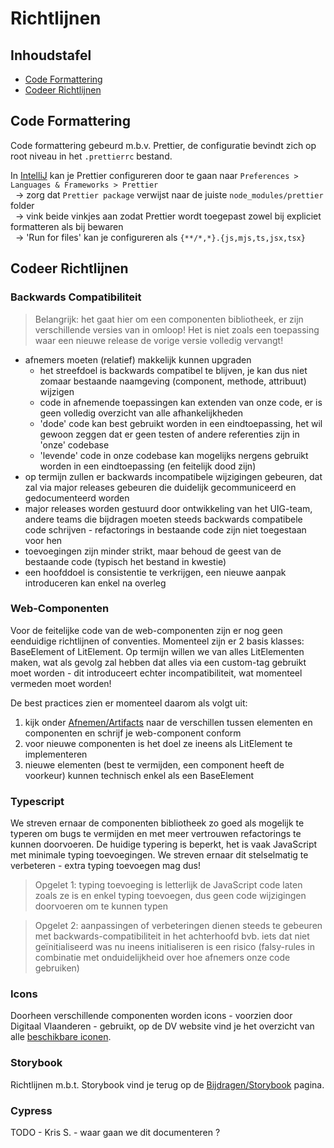 
<Meta title="Bijdragen/Richtlijnen"/>

# Richtlijnen

## Inhoudstafel

- [Code Formattering](#code-formattering)
- [Codeer Richtlijnen](#codeer-richtlijnen)


## Code Formattering

Code formattering gebeurd m.b.v. Prettier, de configuratie bevindt zich op root niveau in het `.prettierrc` bestand.

In <ins>IntelliJ</ins> kan je Prettier configureren door te gaan naar `Preferences > Languages & Frameworks > Prettier` <br/>
&nbsp;&nbsp;-> zorg dat `Prettier package` verwijst naar de juiste `node_modules/prettier` folder <br/>
&nbsp;&nbsp;-> vink beide vinkjes aan zodat Prettier wordt toegepast zowel bij expliciet formatteren als bij bewaren <br/>
&nbsp;&nbsp;-> 'Run for files' kan je configureren als `{**/*,*}.{js,mjs,ts,jsx,tsx}`


## Codeer Richtlijnen

### Backwards Compatibiliteit

> Belangrijk: het gaat hier om een componenten bibliotheek, er zijn verschillende versies van in omloop! Het is niet
zoals een toepassing waar een nieuwe release de vorige versie volledig vervangt!

- afnemers moeten (relatief) makkelijk kunnen upgraden
    - het streefdoel is backwards compatibel te blijven, je kan dus niet zomaar bestaande naamgeving
      (component, methode, attribuut) wijzigen
    - code in afnemende toepassingen kan extenden van onze code, er is geen volledig overzicht van alle afhankelijkheden
    - 'dode' code kan best gebruikt worden in een eindtoepassing, het wil gewoon zeggen dat er geen testen of andere
       referenties zijn in 'onze' codebase
    - 'levende' code in onze codebase kan mogelijks nergens gebruikt worden in een eindtoepassing (en feitelijk dood
       zijn)
- op termijn zullen er backwards incompatibele wijzigingen gebeuren, dat zal via major releases gebeuren die duidelijk
  gecommuniceerd en gedocumenteerd worden
- major releases worden gestuurd door ontwikkeling van het UIG-team, andere teams die bijdragen moeten steeds backwards
  compatibele code schrijven - refactorings in bestaande code zijn niet toegestaan voor hen
- toevoegingen zijn minder strikt, maar behoud de geest van de bestaande code (typisch het bestand in kwestie)
- een hoofddoel is consistentie te verkrijgen, een nieuwe aanpak introduceren kan enkel na overleg

### Web-Componenten

Voor de feitelijke code van de web-componenten zijn er nog geen eenduidige richtlijnen of conventies. Momenteel zijn er
2 basis klasses: BaseElement of LitElement. Op termijn willen we van alles LitElementen maken, wat als gevolg zal
hebben dat alles via een custom-tag gebruikt moet worden - dit introduceert echter incompatibiliteit, wat momenteel
vermeden moet worden!

De best practices zien er momenteel daarom als volgt uit:
1. kijk onder [Afnemen/Artifacts](/story/afnemen-artifacts--page) naar de verschillen tussen elementen en componenten
   en schrijf je web-component conform
2. voor nieuwe componenten is het doel ze ineens als LitElement te implementeren
3. nieuwe elementen (best te vermijden, een component heeft de voorkeur) kunnen technisch enkel als een BaseElement

### Typescript

We streven ernaar de componenten bibliotheek zo goed als mogelijk te typeren om bugs te vermijden en met meer vertrouwen
refactorings te kunnen doorvoeren. De huidige typering is beperkt, het is vaak JavaScript met minimale typing
toevoegingen. We streven ernaar dit stelselmatig te verbeteren - extra typing toevoegen mag dus!

> Opgelet 1: typing toevoeging is letterlijk de JavaScript code laten zoals ze is en enkel typing toevoegen, dus
geen code wijzigingen doorvoeren om te kunnen typen

> Opgelet 2: aanpassingen of verbeteringen dienen steeds te gebeuren met backwards-compatibiliteit in het achterhoofd
bvb. iets dat niet geïnitialiseerd was nu ineens initialiseren is een risico (falsy-rules in combinatie met
onduidelijkheid over hoe afnemers onze code gebruiken)

### Icons

Doorheen verschillende componenten worden icons - voorzien door Digitaal Vlaanderen - gebruikt, op de DV
website vind je het overzicht van alle
[beschikbare iconen](https://overheid.vlaanderen.be/webuniversum/v3/documentation/atoms/vl-ui-icon/).

### Storybook

Richtlijnen m.b.t. Storybook vind je terug op de [Bijdragen/Storybook](/story/bijdragen-storybook--page) pagina.

### Cypress

TODO - Kris S. - waar gaan we dit documenteren ?
